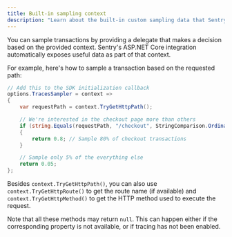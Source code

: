 ```yaml
---
title: Built-in sampling context
description: "Learn about the built-in custom sampling data that Sentry provides for ASP.NET Core apps."
---
```


You can sample transactions by providing a delegate that makes a decision based on the provided context. Sentry's ASP.NET Core integration automatically exposes useful data as part of that context.

For example, here's how to sample a transaction based on the requested path:

```csharp
// Add this to the SDK initialization callback
options.TracesSampler = context =>
{
    var requestPath = context.TryGetHttpPath();

    // We're interested in the checkout page more than others
    if (string.Equals(requestPath, "/checkout", StringComparison.OrdinalIgnoreCase))
    {
        return 0.8; // Sample 80% of checkout transactions
    }

    // Sample only 5% of the everything else
    return 0.05;
};
```

Besides `context.TryGetHttpPath()`, you can also use `context.TryGetHttpRoute()` to get the route name (if available) and `context.TryGetHttpMethod()` to get the HTTP method used to execute the request.

Note that all these methods may return `null`. This can happen either if the corresponding property is not available, or if tracing has not been enabled.
